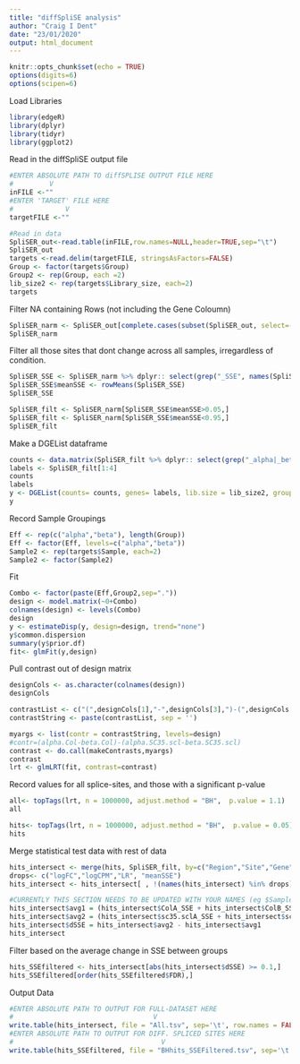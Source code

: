 ```yaml
---
title: "diffSpliSE analysis"
author: "Craig I Dent"
date: "23/01/2020"
output: html_document
---
```

```r
knitr::opts_chunk$set(echo = TRUE)
options(digits=6)
options(scipen=6)
```

Load Libraries
```r
library(edgeR)
library(dplyr)
library(tidyr)
library(ggplot2)
```

Read in the diffSpliSE output file
```r
#ENTER ABSOLUTE PATH TO diffSPLISE OUTPUT FILE HERE
#         V
inFILE <-""
#ENTER 'TARGET' FILE HERE
#             V
targetFILE <-""

#Read in data
SpliSER_out<-read.table(inFILE,row.names=NULL,header=TRUE,sep="\t")
SpliSER_out
targets <-read.delim(targetFILE, stringsAsFactors=FALSE)
Group <- factor(targets$Group)
Group2 <- rep(Group, each =2)
lib_size2 <- rep(targets$Library_size, each=2)
targets
```

Filter NA containing Rows (not including the Gene Coloumn)
```r
SpliSER_narm <- SpliSER_out[complete.cases(subset(SpliSER_out, select=-c(Gene))), ]
SpliSER_narm
```

Filter all those sites that dont change across all samples, irregardless of condition.
```r
SpliSER_SSE <- SpliSER_narm %>% dplyr:: select(grep("_SSE", names(SpliSER_narm)))
SpliSER_SSE$meanSSE <- rowMeans(SpliSER_SSE)
SpliSER_SSE

SpliSER_filt <- SpliSER_narm[SpliSER_SSE$meanSSE>0.05,] 
SpliSER_filt <- SpliSER_narm[SpliSER_SSE$meanSSE<0.95,]
SpliSER_filt

```

Make a DGEList dataframe
```r
counts <- data.matrix(SpliSER_filt %>% dplyr:: select(grep("_alpha|_beta", names(SpliSER_filt))), rownames.force = FALSE)
labels <- SpliSER_filt[1:4] 
counts
labels
y <- DGEList(counts= counts, genes= labels, lib.size = lib_size2, group=Group2)
y
```

Record Sample Groupings
```r
Eff <- rep(c("alpha","beta"), length(Group))
Eff <- factor(Eff, levels=c("alpha","beta"))
Sample2 <- rep(targets$Sample, each=2)
Sample2 <- factor(Sample2)
```
Fit
```r
Combo <- factor(paste(Eff,Group2,sep="."))
design <- model.matrix(~0+Combo)
colnames(design) <- levels(Combo)
design
y <- estimateDisp(y, design=design, trend="none")
y$common.dispersion
summary(y$prior.df)
fit<- glmFit(y,design)
```

Pull contrast out of design  matrix
```r
designCols <- as.character(colnames(design))
designCols

contrastList <- c("(",designCols[1],"-",designCols[3],")-(",designCols[2],"-",designCols[4],")")
contrastString <- paste(contrastList, sep = '')

myargs <- list(contr = contrastString, levels=design)
#contr=(alpha.Col-beta.Col)-(alpha.SC35.scl-beta.SC35.scl)
contrast <- do.call(makeContrasts,myargs)
contrast
lrt <- glmLRT(fit, contrast=contrast)
```
Record values for all splice-sites, and those with a significant p-value
```r
all<- topTags(lrt, n = 1000000, adjust.method = "BH",  p.value = 1.1) 
all

hits<- topTags(lrt, n = 1000000, adjust.method = "BH",  p.value = 0.05) 
hits

```

Merge statistical test data with rest of data
```r
hits_intersect <- merge(hits, SpliSER_filt, by=c("Region","Site","Gene")) 
drops<- c("logFC","logCPM","LR", "meanSSE")
hits_intersect <- hits_intersect[ , !(names(hits_intersect) %in% drops)]

#CURRENTLY THIS SECTION NEEDS TO BE UPDATED WITH YOUR NAMES (eg $Sample1Rep1_SSE)
hits_intersect$avg1 = (hits_intersect$ColA_SSE + hits_intersect$ColB_SSE +hits_intersect$ColC_SSE)/3
hits_intersect$avg2 = (hits_intersect$sc35.sclA_SSE + hits_intersect$sc35.sclB_SSE +hits_intersect$sc35.sclC_SSE)/3
hits_intersect$dSSE = hits_intersect$avg2 - hits_intersect$avg1
hits_intersect
```

Filter based on the average change in SSE between groups
```r
hits_SSEfiltered <- hits_intersect[abs(hits_intersect$dSSE) >= 0.1,]
hits_SSEfiltered[order(hits_SSEfiltered$FDR),]

```

Output Data
```r
#ENTER ABSOLUTE PATH TO OUTPUT FOR FULL-DATASET HERE
#                                   V
write.table(hits_intersect, file = "All.tsv", sep='\t', row.names = FALSE, col.names = TRUE, quote=FALSE)
#ENTER ABSOLUTE PATH TO OUTPUT FOR DIFF. SPLICED SITES HERE
#                                     V
write.table(hits_SSEfiltered, file = "BHhits_SSEFiltered.tsv", sep='\t', row.names = FALSE, col.names = TRUE, quote=FALSE)
```